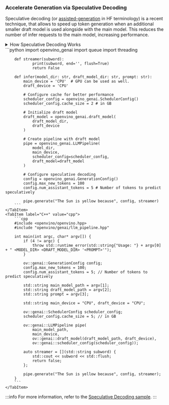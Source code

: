 
### Accelerate Generation via Speculative Decoding

Speculative decoding (or [assisted-generation](https://huggingface.co/blog/assisted-generation#understanding-text-generation-latency) in HF terminology) is a recent technique, that allows to speed up token generation when an additional smaller draft model is used alongside with the main model.
This reduces the number of infer requests to the main model, increasing performance.

<details>
    <summary>How Speculative Decoding Works</summary>

    The draft model predicts the next K tokens one by one in an autoregressive manner, while the main model validates these predictions and corrects them if necessary.
    We go through each predicted token, and if a difference is detected between the draft and main model, we stop and keep the last token predicted by the main model.
    Then the draft model gets the latest main prediction and again tries to predict the next K tokens, repeating the cycle.

    This approach reduces the need for multiple infer requests to the main model, enhancing performance.
    For instance, in more predictable parts of text generation, the draft model can, in best-case scenarios, generate the next K tokens that exactly match the target.
    In that case they are validated in a single inference request to the main model (which is bigger, more accurate but slower) instead of running K subsequent requests.
    
    More details can be found in the original papers:
    - https://arxiv.org/pdf/2211.17192.pdf
    - https://arxiv.org/pdf/2302.01318.pdf
</details>

<Tabs groupId="language">
    <TabItem label="Python" value="python">
        ```python
        import openvino_genai
        import queue
        import threading

        def streamer(subword):
                print(subword, end='', flush=True)
                return False

        def infer(model_dir: str, draft_model_dir: str, prompt: str):
            main_device = 'CPU'  # GPU can be used as well.
            draft_device = 'CPU'

            # Configure cache for better performance
            scheduler_config = openvino_genai.SchedulerConfig()
            scheduler_config.cache_size = 2 # in GB

            # Initialize draft model
            draft_model = openvino_genai.draft_model(
                draft_model_dir,
                draft_device
            )

            # Create pipeline with draft model
            pipe = openvino_genai.LLMPipeline(
                model_dir,
                main_device,
                scheduler_config=scheduler_config,
                draft_model=draft_model
            )

            # Configure speculative decoding
            config = openvino_genai.GenerationConfig()
            config.max_new_tokens = 100
            config.num_assistant_tokens = 5 # Number of tokens to predict speculatively

            pipe.generate("The Sun is yellow because", config, streamer)
        ```
    </TabItem>
    <TabItem label="C++" value="cpp">
        ```cpp
        #include <openvino/openvino.hpp>
        #include "openvino/genai/llm_pipeline.hpp"

        int main(int argc, char* argv[]) {
            if (4 != argc) {
                throw std::runtime_error(std::string{"Usage: "} + argv[0] + " <MODEL_DIR> <DRAFT_MODEL_DIR> '<PROMPT>'");
            }

            ov::genai::GenerationConfig config;
            config.max_new_tokens = 100;
            config.num_assistant_tokens = 5; // Number of tokens to predict speculatively

            std::string main_model_path = argv[1];
            std::string draft_model_path = argv[2];
            std::string prompt = argv[3];

            std::string main_device = "CPU", draft_device = "CPU";

            ov::genai::SchedulerConfig scheduler_config;
            scheduler_config.cache_size = 5; // in GB

            ov::genai::LLMPipeline pipe(
                main_model_path,
                main_device,
                ov::genai::draft_model(draft_model_path, draft_device),
                ov::genai::scheduler_config(scheduler_config));

            auto streamer = [](std::string subword) {
                std::cout << subword << std::flush;
                return false;
            };

            pipe.generate("The Sun is yellow because", config, streamer);
        }
        ```
    </TabItem>
</Tabs>

:::info
For more information, refer to the [Speculative Decoding sample](https://github.com/openvinotoolkit/openvino.genai/tree/master/samples/python/speculative_decoding_lm/).
:::
